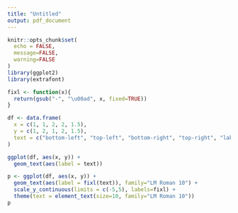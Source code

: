 ```yaml
---
title: "Untitled"
output: pdf_document
---
```


```r
knitr::opts_chunk$set(
  echo = FALSE, 
  message=FALSE, 
  warning=FALSE
)
library(ggplot2)
library(extrafont)

fixl <- function(x){
  return(gsub("-", "\u00ad", x, fixed=TRUE))
}

df <- data.frame(
  x = c(1, 1, 2, 2, 1.5),
  y = c(1, 2, 1, 2, 1.5),
  text = c("bottom-left", "top-left", "bottom-right", "top-right", "label-with-dash")
)
```


```r
ggplot(df, aes(x, y)) +
  geom_text(aes(label = text))
```

```r
p <- ggplot(df, aes(x, y)) +
  geom_text(aes(label = fixl(text)), family="LM Roman 10") + 
  scale_y_continuous(limits = c(-5,5), labels=fixl) + 
  theme(text = element_text(size=10, family="LM Roman 10"))
p
```


